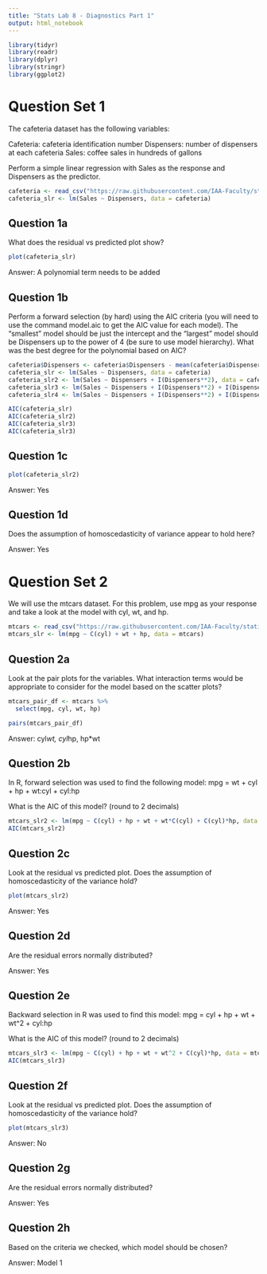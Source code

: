 ```yaml
---
title: "Stats Lab 8 - Diagnostics Part 1"
output: html_notebook
---
```


```r
library(tidyr)
library(readr)
library(dplyr)
library(stringr)
library(ggplot2)
```

# Question Set 1

The cafeteria dataset has the following variables:

Cafeteria: cafeteria identification number
Dispensers: number of dispensers at each cafeteria
Sales: coffee sales in hundreds of gallons

Perform a simple linear regression with Sales as the response and Dispensers as the predictor.

```r
cafeteria <- read_csv("https://raw.githubusercontent.com/IAA-Faculty/statistical_foundations/refs/heads/master/cafeteria.csv")
cafeteria_slr <- lm(Sales ~ Dispensers, data = cafeteria)
```

## Question 1a 

What does the residual vs predicted plot show?

```r
plot(cafeteria_slr)
```

Answer: A polynomial term needs to be added

## Question 1b

Perform a forward selection (by hard) using the AIC criteria (you will need to use the command model.aic to get the AIC value for each model). The "smallest" model should be just the intercept and the "largest" model should be Dispensers up to the power of 4 (be sure to use model hierarchy). What was the best degree for the polynomial based on AIC?

```r
cafeteria$Dispensers <- cafeteria$Dispensers - mean(cafeteria$Dispensers)
cafeteria_slr <- lm(Sales ~ Dispensers, data = cafeteria)
cafeteria_slr2 <- lm(Sales ~ Dispensers + I(Dispensers**2), data = cafeteria)
cafeteria_slr3 <- lm(Sales ~ Dispensers + I(Dispensers**2) + I(Dispensers**3), data = cafeteria)
cafeteria_slr4 <- lm(Sales ~ Dispensers + I(Dispensers**2) + I(Dispensers**3) + I(Dispensers**4), data = cafeteria)
```

```r
AIC(cafeteria_slr)
AIC(cafeteria_slr2)
AIC(cafeteria_slr3)
AIC(cafeteria_slr3)
```

## Question 1c

```r
plot(cafeteria_slr2)
```

Answer: Yes

## Question 1d

Does the assumption of homoscedasticity of variance appear to hold here?

Answer: Yes

# Question Set 2

We will use the mtcars dataset. For this problem, use mpg as your response and take a look at the model with cyl, wt, and hp.

```r
mtcars <- read_csv("https://raw.githubusercontent.com/IAA-Faculty/statistical_foundations/refs/heads/master/mtcars.csv")
mtcars_slr <- lm(mpg ~ C(cyl) + wt + hp, data = mtcars)
```

## Question 2a

Look at the pair plots for the variables. What interaction terms would be appropriate to consider for the model based on the scatter plots?

```r
mtcars_pair_df <- mtcars %>%
  select(mpg, cyl, wt, hp)

pairs(mtcars_pair_df)
```

Answer: cyl*wt, cyl*hp, hp*wt

## Question 2b

In R, forward selection was used to find the following model:
mpg = wt + cyl + hp + wt:cyl + cyl:hp

What is the AIC of this model? (round to 2 decimals)

```r
mtcars_slr2 <- lm(mpg ~ C(cyl) + hp + wt + wt*C(cyl) + C(cyl)*hp, data = mtcars)
AIC(mtcars_slr2)
```

## Question 2c

Look at the residual vs predicted plot. Does the assumption of homoscedasticity of the variance hold?

```r
plot(mtcars_slr2)
```

Answer: Yes

## Question 2d

Are the residual errors normally distributed?

Answer: Yes

## Question 2e

Backward selection in R was used to find this model:
mpg = cyl + hp + wt + wt^2 + cyl:hp

What is the AIC of this model? (round to 2 decimals)

```r
mtcars_slr3 <- lm(mpg ~ C(cyl) + hp + wt + wt^2 + C(cyl)*hp, data = mtcars)
AIC(mtcars_slr3)
```

## Question 2f

Look at the residual vs predicted plot. Does the assumption of homoscedasticity of the variance hold?

```r
plot(mtcars_slr3)
```

Answer: No

## Question 2g

Are the residual errors normally distributed?

Answer: Yes

## Question 2h

Based on the criteria we checked, which model should be chosen?

Answer: Model 1
